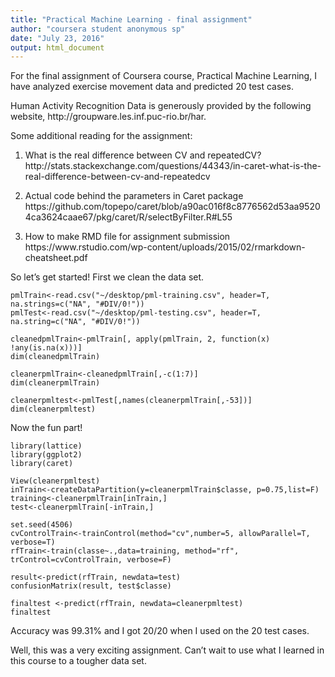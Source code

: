 ```yaml
---
title: "Practical Machine Learning - final assignment"
author: "coursera student anonymous sp"
date: "July 23, 2016"
output: html_document
---
```


For the final assignment of Coursera course, Practical Machine Learning, I have analyzed exercise movement data and predicted 20 test cases.

Human Activity Recognition Data is generously provided by the following website, http://groupware.les.inf.puc-rio.br/har.

Some additional reading for the assignment:

1. What is the real difference between CV and repeatedCV?
http://stats.stackexchange.com/questions/44343/in-caret-what-is-the-real-difference-between-cv-and-repeatedcv

2. Actual code behind the parameters in Caret package
https://github.com/topepo/caret/blob/a90ac016f8c8776562d53aa95204ca3624caae67/pkg/caret/R/selectByFilter.R#L55

3. How to make RMD file for assignment submission
https://www.rstudio.com/wp-content/uploads/2015/02/rmarkdown-cheatsheet.pdf


So let's get started! First we clean the data set.

```
pmlTrain<-read.csv("~/desktop/pml-training.csv", header=T, na.strings=c("NA", "#DIV/0!"))
pmlTest<-read.csv("~/desktop/pml-testing.csv", header=T, na.string=c("NA", "#DIV/0!"))

cleanedpmlTrain<-pmlTrain[, apply(pmlTrain, 2, function(x) !any(is.na(x)))] 
dim(cleanedpmlTrain)

cleanerpmlTrain<-cleanedpmlTrain[,-c(1:7)]
dim(cleanerpmlTrain)

cleanerpmltest<-pmlTest[,names(cleanerpmlTrain[,-53])]
dim(cleanerpmltest)
```

Now the fun part!

```
library(lattice)
library(ggplot2)
library(caret)

View(cleanerpmltest)
inTrain<-createDataPartition(y=cleanerpmlTrain$classe, p=0.75,list=F)
training<-cleanerpmlTrain[inTrain,] 
test<-cleanerpmlTrain[-inTrain,] 

set.seed(4506)
cvControlTrain<-trainControl(method="cv",number=5, allowParallel=T, verbose=T)
rfTrain<-train(classe~.,data=training, method="rf", trControl=cvControlTrain, verbose=F)

result<-predict(rfTrain, newdata=test)
confusionMatrix(result, test$classe)

finaltest <-predict(rfTrain, newdata=cleanerpmltest)
finaltest

```

Accuracy was 99.31% and I got 20/20 when I used on the 20 test cases.

Well, this was a very exciting assignment. Can't wait to use what I learned in this course to a tougher data set. 
